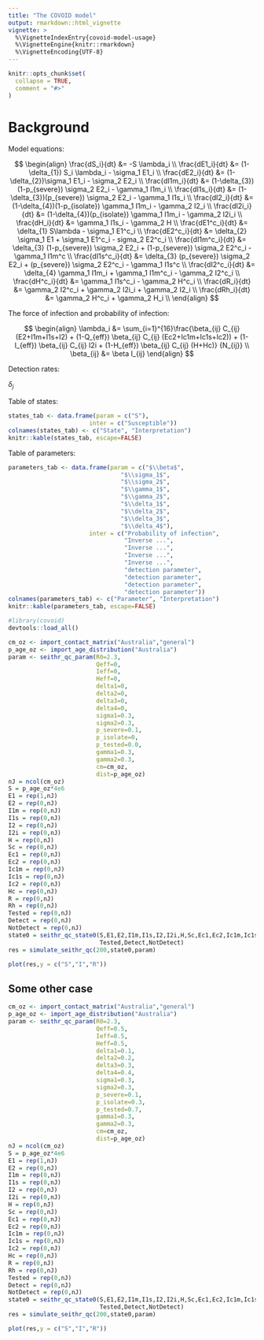 ```yaml
---
title: "The COVOID model"
output: rmarkdown::html_vignette
vignette: >
  %\VignetteIndexEntry{covoid-model-usage}
  %\VignetteEngine{knitr::rmarkdown}
  %\VignetteEncoding{UTF-8}
---
```


```r
knitr::opts_chunk$set(
  collapse = TRUE,
  comment = "#>"
)
```

# Background

Model equations: 

$$
\begin{align}
\frac{dS_i}{dt}   &= -S \lambda_i \\
\frac{dE1_i}{dt}  &= (1-\delta_{1}) S_i \lambda_i - \sigma_1 E1_i \\
\frac{dE2_i}{dt}  &= (1-\delta_{2})\sigma_1 E1_i - \sigma_2 E2_i \\
\frac{dI1m_i}{dt} &= (1-\delta_{3})(1-p_{severe}) \sigma_2 E2_i - \gamma_1 I1m_i \\
\frac{dI1s_i}{dt} &= (1-\delta_{3})(p_{severe}) \sigma_2 E2_i - \gamma_1 I1s_i \\
\frac{dI2_i}{dt}  &= (1-\delta_{4})(1-p_{isolate}) \gamma_1 I1m_i - \gamma_2 I2_i \\
\frac{dI2i_i}{dt} &= (1-\delta_{4})(p_{isolate}) \gamma_1 I1m_i - \gamma_2 I2i_i \\
\frac{dH_i}{dt}   &= \gamma_1 I1s_i - \gamma_2 H \\
\frac{dE1^c_i}{dt} &= \delta_{1} S\lambda - \sigma_1 E1^c_i \\
\frac{dE2^c_i}{dt} &= \delta_{2} \sigma_1 E1 + \sigma_1 E1^c_i - sigma_2 E2^c_i \\
\frac{dI1m^c_i}{dt} &= \delta_{3} (1-p_{severe}) \sigma_2 E2_i + (1-p_{severe}) \sigma_2 E2^c_i - \gamma_1 I1m^c \\
\frac{dI1s^c_i}{dt} &= \delta_{3} (p_{severe}) \sigma_2 E2_i + (p_{severe}) \sigma_2 E2^c_i - \gamma_1 I1s^c \\
\frac{dI2^c_i}{dt} &= \delta_{4} \gamma_1 I1m_i + \gamma_1 I1m^c_i - \gamma_2 I2^c_i \\
\frac{dH^c_i}{dt}  &= \gamma_1 I1s^c_i - \gamma_2 H^c_i \\
\frac{dR_i}{dt}   &= \gamma_2 I2^c_i + \gamma_2 I2i_i + \gamma_2 I2_i \\
\frac{dRh_i}{dt}  &= \gamma_2 H^c_i + \gamma_2 H_i \\
\end{align}
$$

The force of infection and probability of infection: 

$$
\begin{align}
\lambda_i &= \sum_{i=1}^{16}\frac{\beta_{ij} C_{ij} (E2+I1m+I1s+I2) +
    (1-Q_{eff}) \beta_{ij}  C_{ij} (Ec2+Ic1m+Ic1s+Ic2)) +
    (1-I_{eff}) \beta_{ij}  C_{ij} I2i +
    (1-H_{eff}) \beta_{ij}  C_{ij} (H+Hc)} {N_{ij}} \\
\beta_{ij} &= \beta I_{ij}
\end{align}
$$

Detection rates:

$\delta_j$

Table of states:

```r
states_tab <- data.frame(param = c("S"), 
                       inter = c("Susceptible"))
colnames(states_tab) <- c("State", "Interpretation")
knitr::kable(states_tab, escape=FALSE)
```


Table of parameters:

```r
parameters_tab <- data.frame(param = c("$\\beta$", 
                                "$\\sigma_1$",
                                "$\\sigma_2$",
                                "$\\gamma_1$",
                                "$\\gamma_2$",
                                "$\\delta_1$",
                                "$\\delta_2$",
                                "$\\delta_3$",
                                "$\\delta_4$"), 
                       inter = c("Probability of infection",
                                 "Inverse ...",
                                 "Inverse ...",
                                 "Inverse ...",
                                 "Inverse ...",
                                 "detection parameter",
                                 "detection parameter",
                                 "detection parameter",
                                 "detection parameter"))
colnames(parameters_tab) <- c("Parameter", "Interpretation")
knitr::kable(parameters_tab, escape=FALSE)
```


```r
#library(covoid)
devtools::load_all()
```

```r
cm_oz <- import_contact_matrix("Australia","general")
p_age_oz <- import_age_distribution("Australia")
param <- seithr_qc_param(R0=2.3,
                         Qeff=0,
                         Ieff=0,
                         Heff=0,
                         delta1=0,
                         delta2=0,
                         delta3=0,
                         delta4=0,
                         sigma1=0.3,
                         sigma2=0.3,
                         p_severe=0.1,
                         p_isolate=0,
                         p_tested=0.0,
                         gamma1=0.3,
                         gamma2=0.3,
                         cm=cm_oz,
                         dist=p_age_oz)
nJ = ncol(cm_oz)
S = p_age_oz*4e6
E1 = rep(1,nJ)
E2 = rep(0,nJ)
I1m = rep(0,nJ)
I1s = rep(0,nJ)
I2 = rep(0,nJ)
I2i = rep(0,nJ)
H = rep(0,nJ)
Sc = rep(0,nJ)
Ec1 = rep(0,nJ)
Ec2 = rep(0,nJ)
Ic1m = rep(0,nJ)
Ic1s = rep(0,nJ)
Ic2 = rep(0,nJ)
Hc = rep(0,nJ)
R = rep(0,nJ)
Rh = rep(0,nJ)
Tested = rep(0,nJ)
Detect = rep(0,nJ)
NotDetect = rep(0,nJ)
state0 = seithr_qc_state0(S,E1,E2,I1m,I1s,I2,I2i,H,Sc,Ec1,Ec2,Ic1m,Ic1s,Ic2,Hc,R,Rh,
                          Tested,Detect,NotDetect)
res = simulate_seithr_qc(200,state0,param)
```

```r
plot(res,y = c("S","I","R"))
```

## Some other case

```r
cm_oz <- import_contact_matrix("Australia","general")
p_age_oz <- import_age_distribution("Australia")
param <- seithr_qc_param(R0=2.3,
                         Qeff=0.5,
                         Ieff=0.5,
                         Heff=0.5,
                         delta1=0.1,
                         delta2=0.2,
                         delta3=0.3,
                         delta4=0.4,
                         sigma1=0.3,
                         sigma2=0.3,
                         p_severe=0.1,
                         p_isolate=0.3,
                         p_tested=0.7,
                         gamma1=0.3,
                         gamma2=0.3,
                         cm=cm_oz,
                         dist=p_age_oz)
nJ = ncol(cm_oz)
S = p_age_oz*4e6
E1 = rep(1,nJ)
E2 = rep(0,nJ)
I1m = rep(0,nJ)
I1s = rep(0,nJ)
I2 = rep(0,nJ)
I2i = rep(0,nJ)
H = rep(0,nJ)
Sc = rep(0,nJ)
Ec1 = rep(0,nJ)
Ec2 = rep(0,nJ)
Ic1m = rep(0,nJ)
Ic1s = rep(0,nJ)
Ic2 = rep(0,nJ)
Hc = rep(0,nJ)
R = rep(0,nJ)
Rh = rep(0,nJ)
Tested = rep(0,nJ)
Detect = rep(0,nJ)
NotDetect = rep(0,nJ)
state0 = seithr_qc_state0(S,E1,E2,I1m,I1s,I2,I2i,H,Sc,Ec1,Ec2,Ic1m,Ic1s,Ic2,Hc,R,Rh,
                          Tested,Detect,NotDetect)
res = simulate_seithr_qc(200,state0,param)
```

```r
plot(res,y = c("S","I","R"))
```
